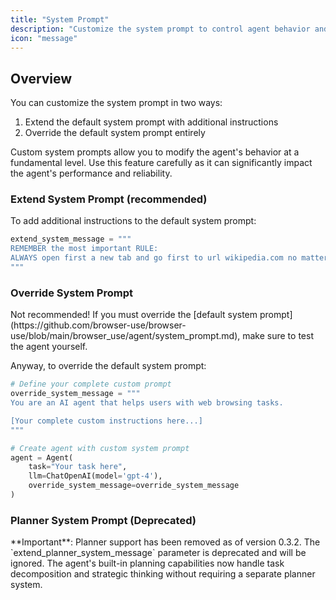 ```yaml
---
title: "System Prompt"
description: "Customize the system prompt to control agent behavior and capabilities"
icon: "message"
---
```


## Overview

You can customize the system prompt in two ways:

1. Extend the default system prompt with additional instructions
2. Override the default system prompt entirely

<Note>
  Custom system prompts allow you to modify the agent's behavior at a
  fundamental level. Use this feature carefully as it can significantly impact
  the agent's performance and reliability.
</Note>

### Extend System Prompt (recommended)

To add additional instructions to the default system prompt:

```python
extend_system_message = """
REMEMBER the most important RULE:
ALWAYS open first a new tab and go first to url wikipedia.com no matter the task!!!
"""
```

### Override System Prompt

<Warning>
  Not recommended! If you must override the [default system
  prompt](https://github.com/browser-use/browser-use/blob/main/browser_use/agent/system_prompt.md),
  make sure to test the agent yourself.
</Warning>

Anyway, to override the default system prompt:

```python
# Define your complete custom prompt
override_system_message = """
You are an AI agent that helps users with web browsing tasks.

[Your complete custom instructions here...]
"""

# Create agent with custom system prompt
agent = Agent(
    task="Your task here",
    llm=ChatOpenAI(model='gpt-4'),
    override_system_message=override_system_message
)
```

### Planner System Prompt (Deprecated)

<Note>
  **Important**: Planner support has been removed as of version 0.3.2. The `extend_planner_system_message` parameter is deprecated and will be ignored. The agent's built-in planning capabilities now handle task decomposition and strategic thinking without requiring a separate planner system.
</Note>
